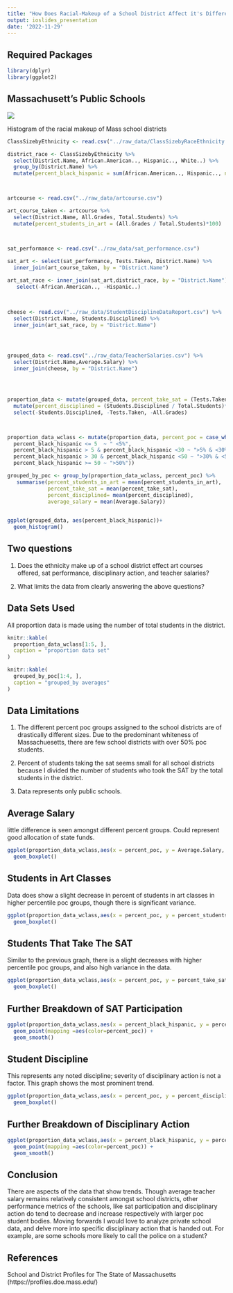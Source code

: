 ```yaml
---
title: "How Does Racial-Makeup of a School District Affect it's Different Metrics?"
output: ioslides_presentation
date: '2022-11-29'
---
```



## Required Packages

```r
library(dplyr)
library(ggplot2)
```

## Massachusett's Public Schools

![](https://www.google.com/url?sa=i&url=https%3A%2F%2Fwww.bpsma.org%2Fuploaded%2FMedia-Press%2F2017-2018%2FNewsletter%2FNewsletter.html&psig=AOvVaw1GW_Z1Myh262JN6qKb5FFS&ust=1670094999619000&source=images&cd=vfe&ved=0CA8QjRxqFwoTCPiS3e3S2_sCFQAAAAAdAAAAABAI)

Histogram of the racial makeup of Mass school districts
```r

ClassSizebyEthnicity <- read.csv("../raw_data/ClassSizebyRaceEthnicity.csv")

district_race <- ClassSizebyEthnicity %>%
  select(District.Name, African.American.., Hispanic.., White..) %>%
  group_by(District.Name) %>%
  mutate(percent_black_hispanic = sum(African.American.., Hispanic.., na.rm = TRUE ))



artcourse <- read.csv("../raw_data/artcourse.csv")

art_course_taken <- artcourse %>%
  select(District.Name, All.Grades, Total.Students) %>%
  mutate(percent_students_in_art = (All.Grades / Total.Students)*100)



sat_performance <- read.csv("../raw_data/sat_performance.csv")
  
sat_art <- select(sat_performance, Tests.Taken, District.Name) %>%
  inner_join(art_course_taken, by = "District.Name")

art_sat_race <- inner_join(sat_art,district_race, by = "District.Name") %>%
   select(-African.American.., -Hispanic..)

 

cheese <- read.csv("../raw_data/StudentDisciplineDataReport.csv") %>%
  select(District.Name, Students.Disciplined) %>%
  inner_join(art_sat_race, by = "District.Name")




grouped_data <- read.csv("../raw_data/TeacherSalaries.csv") %>%
  select(District.Name,Average.Salary) %>%
  inner_join(cheese, by = "District.Name")




proportion_data <- mutate(grouped_data, percent_take_sat = (Tests.Taken/Total.Students)*100) %>%
  mutate(percent_disciplined = (Students.Disciplined / Total.Students)*100)%>%
  select(-Students.Disciplined, -Tests.Taken, -All.Grades)



proportion_data_wclass <- mutate(proportion_data, percent_poc = case_when(
  percent_black_hispanic <= 5  ~ " <5%",
  percent_black_hispanic > 5 & percent_black_hispanic <30 ~ ">5% & <30%",
  percent_black_hispanic > 30 & percent_black_hispanic <50 ~ ">30% & <50%",
  percent_black_hispanic >= 50 ~ ">50%"))

grouped_by_poc <- group_by(proportion_data_wclass, percent_poc) %>%
   summarise(percent_students_in_art = mean(percent_students_in_art),
             percent_take_sat = mean(percent_take_sat),
             percent_disciplined= mean(percent_disciplined),
             average_salary = mean(Average.Salary)) 
  

ggplot(grouped_data, aes(percent_black_hispanic))+
  geom_histogram()
```

## Two questions 


1) Does the ethnicity make up
of a school district effect art courses offered, sat performance, disciplinary 
action, and teacher salaries?

2) What limits the data from clearly answering the above questions?

## Data Sets Used

All proportion data is made using the number of total students in the district.
```r
knitr::kable(
  proportion_data_wclass[1:5, ], 
  caption = "proportion data set"
)

knitr::kable(
  grouped_by_poc[1:4, ], 
  caption = "grouped_by averages"
)
```

## Data Limitations

1. The different percent poc groups assigned to the school districts are of drastically different sizes. Due to the predominant whiteness of Massachuesetts, there are few school districts with over 50% poc students.

2. Percent of students taking the sat seems small for all school districts because I divided the number of students who took the SAT by the total students in the district.

3. Data represents only public schools.

## Average Salary

little difference is seen amongst different percent groups. Could represent good allocation of state funds.

```r
ggplot(proportion_data_wclass,aes(x = percent_poc, y = Average.Salary, color=percent_poc) )+
  geom_boxplot()
```

## Students in Art Classes

Data does show a slight decrease in percent of students in art classes in higher percentile poc groups, though there is significant variance.


```r
ggplot(proportion_data_wclass,aes(x = percent_poc, y = percent_students_in_art, color=percent_poc))+
  geom_boxplot()
```

## Students That Take The SAT

Similar to the previous graph, there is a slight decreases with higher percentile poc groups, and also high variance in the data.


```r
ggplot(proportion_data_wclass,aes(x = percent_poc, y = percent_take_sat, color=percent_poc) )+
  geom_boxplot()
```

## Further Breakdown of SAT Participation

```r
ggplot(proportion_data_wclass,aes(x = percent_black_hispanic, y = percent_take_sat) )+
  geom_point(mapping =aes(color=percent_poc)) +
  geom_smooth()
```

## Student Discipline

This represents any noted discipline; severity of disciplinary action is not a factor. This graph shows the most prominent trend.

```r
ggplot(proportion_data_wclass,aes(x = percent_poc, y = percent_disciplined, color=percent_poc) )+
  geom_boxplot()
```

## Further Breakdown of Disciplinary Action

```r
ggplot(proportion_data_wclass,aes(x = percent_black_hispanic, y = percent_disciplined) )+
  geom_point(mapping =aes(color=percent_poc)) +
  geom_smooth()
```

## Conclusion

There are aspects of the data that show trends. Though average teacher salary remains relatively consistent amongst school districts, other performance metrics of the schools, like sat participation and disciplinary action do tend to decrease and increase respectively with larger poc student bodies. Moving forwards I would love to  analyze private school data, and delve more into specific disciplinary action that is handed out. For example, are some schools more likely to call the police on a student? 

## References 

School and District Profiles for The State of Massachusetts
(https://profiles.doe.mass.edu/)